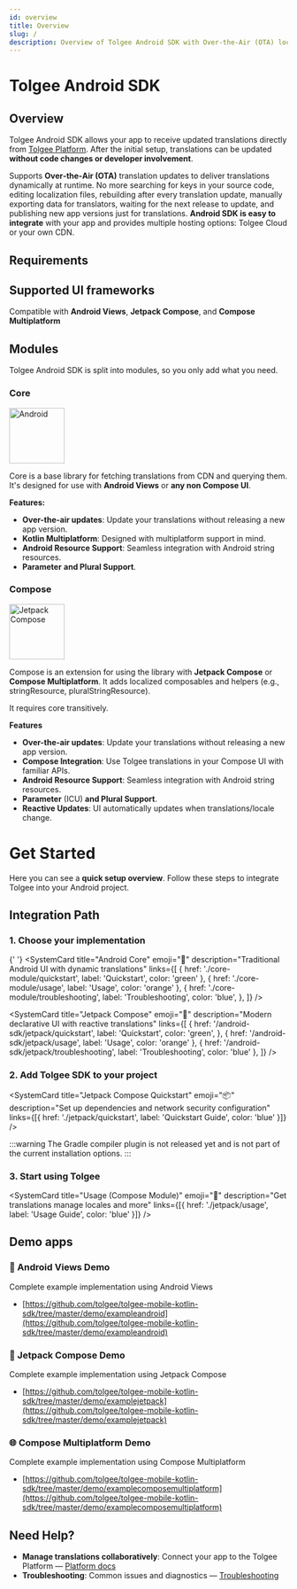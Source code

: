 ```yaml
---
id: overview
title: Overview
slug: /
description: Overview of Tolgee Android SDK with Over‑the‑Air (OTA) localization updates for Android and Compose Multiplatform.
---
```



# Tolgee Android SDK

## Overview

Tolgee Android SDK allows your app to receive updated translations directly from [Tolgee Platform](../platform/). After the initial setup, translations can be updated **without code changes or developer involvement**.

Supports **Over‑the‑Air (OTA)** translation updates to deliver translations dynamically at runtime. No more searching for keys in your source code, editing localization files, rebuilding after every translation update, manually exporting data for translators, waiting for the next release to update, and publishing new app versions just for translations.
**Android SDK is easy to integrate** with your app and provides multiple hosting options: Tolgee Cloud or your own CDN. 

## Requirements

<AndroidApiRequirement />

## Supported UI frameworks

Compatible with **Android Views**, **Jetpack Compose**, and **Compose Multiplatform**

## Modules

Tolgee Android SDK is split into modules, so you only add what you need.

### **Core**

<img src="/img/docs/sdk/android.svg" alt="Android" width="100" />

Core is a base library for fetching translations from CDN and querying them.
It's designed for use with **Android Views** or **any non Compose UI**.

**Features:**

- **Over-the-air updates**: Update your translations without releasing a new app version.
- **Kotlin Multiplatform**: Designed with multiplatform support in mind.
- **Android Resource Support**: Seamless integration with Android string resources.
- **Parameter** **and Plural Support**.

### **Compose**

<img
  src="/img/docs/sdk/jetpack-compose.png"
  alt="Jetpack Compose"
  width="100"
/>

Compose is an extension for using the library with **Jetpack Compose** or **Compose Multiplatform**.
It adds localized composables and helpers (e.g., stringResource, pluralStringResource).

It requires core transitively.

**Features**

- **Over-the-air updates**: Update your translations without releasing a new app version.
- **Compose Integration**: Use Tolgee translations in your Compose UI with familiar APIs.
- **Android Resource Support**: Seamless integration with Android string resources.
- **Parameter** (ICU) **and Plural Support**.
- **Reactive Updates**: UI automatically updates when translations/locale change.

# Get Started

Here you can see a **quick setup overview**. Follow these steps to integrate Tolgee into your Android project.

## Integration Path

### 1. **Choose your implementation**

<div className="grid grid-cols-1 md:grid-cols-2 lg:grid-cols-2 gap-4 my-6">

{' '}
<SystemCard
  title="Android Core"
  emoji="📱"
  description="Traditional Android UI with dynamic translations"
  links={[
    { href: './core-module/quickstart', label: 'Quickstart', color: 'green' },
    { href: './core-module/usage', label: 'Usage', color: 'orange' },
    {
      href: './core-module/troubleshooting',
      label: 'Troubleshooting',
      color: 'blue',
    },
  ]}
/>

  <SystemCard
    title="Jetpack Compose"
    emoji="🚀"
    description="Modern declarative UI with reactive translations"
    links={[
      {
        href: '/android-sdk/jetpack/quickstart',
        label: 'Quickstart',
        color: 'green',
      },
      { href: '/android-sdk/jetpack/usage', label: 'Usage', color: 'orange' },
      { href: '/android-sdk/jetpack/troubleshooting', label: 'Troubleshooting', color: 'blue' },
    ]}
  />
</div>

### 2. Add Tolgee SDK to your project

<div className="grid grid-cols-1 md:grid-cols-2 gap-4 my-6">
  <SystemCard
    title="Android Core Quickstart"
    emoji="📦"
    description="Set up dependencies and network security configuration"
    links={[{ href: './core-module/quickstart', label: 'Quickstart Guide', color: 'blue' }]}
  />

  <SystemCard
    title="Jetpack Compose Quickstart"
    emoji="📦"
    description="Set up dependencies and network security configuration"
    links={[{ href: './jetpack/quickstart', label: 'Quickstart Guide', color: 'blue' }]}
  />
</div>

:::warning
The Gradle compiler plugin is not released yet and is not part of the current installation options.
:::

### 3. Start using Tolgee

<div className="grid grid-cols-1 md:grid-cols-2 gap-4 my-6">
  <SystemCard
    title="Usage (Core Module)"
    emoji="📱"
    description="Get translations manage locales and more"
    links={[{ href: './core-module/usage', label: 'Usage Guide', color: 'blue' }]}
  />

  <SystemCard
    title="Usage (Compose Module)"
    emoji="🚀"
    description="Get translations manage locales and more"
    links={[{ href: './jetpack/usage', label: 'Usage Guide', color: 'blue' }]}
  />
</div>

## Demo apps

### 📱 Android Views Demo

Complete example implementation using Android Views

- [https://github.com/tolgee/tolgee-mobile-kotlin-sdk/tree/master/demo/exampleandroid](https://github.com/tolgee/tolgee-mobile-kotlin-sdk/tree/master/demo/exampleandroid)

### 🚀 Jetpack Compose Demo

Complete example implementation using Jetpack Compose

- [https://github.com/tolgee/tolgee-mobile-kotlin-sdk/tree/master/demo/examplejetpack](https://github.com/tolgee/tolgee-mobile-kotlin-sdk/tree/master/demo/examplejetpack)

### 🌐 Compose Multiplatform Demo

Complete example implementation using Compose Multiplatform

- [https://github.com/tolgee/tolgee-mobile-kotlin-sdk/tree/master/demo/examplecomposemultiplatform](https://github.com/tolgee/tolgee-mobile-kotlin-sdk/tree/master/demo/examplecomposemultiplatform)

<ScreenshotWrapper
  src="/img/docs/sdk/android-studio.png"
  alt="Android Studio"
/>

## Need Help?

- **Manage translations collaboratively**: Connect your app to the Tolgee Platform — [Platform docs](../platform/)
- **Troubleshooting**: Common issues and diagnostics — [Troubleshooting](./core-module/troubleshooting)
